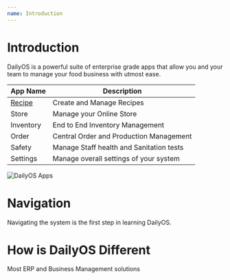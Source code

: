 ```yaml
---
name: Introduction
---
```


# Introduction

DailyOS is a powerful suite of enterprise grade apps that allow you and your team to manage your food business with utmost ease.

App Name | Description
---|---
[Recipe](/docs/recipe/overview#introduction) | Create and Manage Recipes
Store | Manage your Online Store
Inventory | End to End Inventory Management
Order | Central Order and Production Management
Safety | Manage Staff health and Sanitation tests
Settings | Manage overall settings of your system

![DailyOS Apps](/images/dailyos-home.png "DailyOS Home Screen")

# Navigation

Navigating the system is the first step in learning DailyOS.


# How is DailyOS Different

Most ERP and Business Management solutions 





